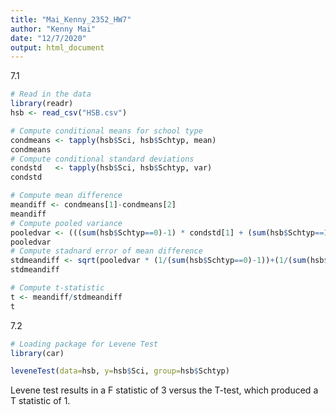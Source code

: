 ```yaml
---
title: "Mai_Kenny_2352_HW7"
author: "Kenny Mai"
date: "12/7/2020"
output: html_document
---
```


7.1
```r
# Read in the data
library(readr)
hsb <- read_csv("HSB.csv")
```

```r
# Compute conditional means for school type
condmeans <- tapply(hsb$Sci, hsb$Schtyp, mean)
condmeans
# Compute conditional standard deviations
condstd   <- tapply(hsb$Sci, hsb$Schtyp, var)
condstd

# Compute mean difference
meandiff <- condmeans[1]-condmeans[2]
meandiff
# Compute pooled variance
pooledvar <- (((sum(hsb$Schtyp==0)-1) * condstd[1] + (sum(hsb$Schtyp==1)-1) * condstd[2]))/(nrow(hsb)-2)
pooledvar
# Compute stadnard error of mean difference
stdmeandiff <- sqrt(pooledvar * (1/(sum(hsb$Schtyp==0)-1))+(1/(sum(hsb$Schtyp==1)-1)))
stdmeandiff

# Compute t-statistic
t <- meandiff/stdmeandiff
t
```
7.2
```r
# Loading package for Levene Test
library(car)
```
```r
leveneTest(data=hsb, y=hsb$Sci, group=hsb$Schtyp)
```

Levene test results in a F statistic of 3 versus the T-test, which produced a T statistic of 1. 







